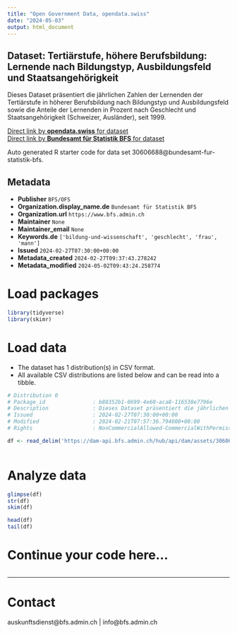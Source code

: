 ```yaml
---
title: "Open Government Data, opendata.swiss"
date: "2024-05-03"
output: html_document
---
```


## Dataset: Tertiärstufe, höhere Berufsbildung: Lernende nach Bildungstyp, Ausbildungsfeld und Staatsangehörigkeit

Dieses Dataset präsentiert die jährlichen Zahlen der Lernenden der Tertiärstufe in höherer Berufsbildung nach Bildungstyp und Ausbildungsfeld sowie die Anteile der Lernenden in Prozent nach Geschlecht und Staatsangehörigkeit (Schweizer, Ausländer), seit 1999.

[Direct link by **opendata.swiss** for dataset](https://opendata.swiss/de/dataset/tertiarstufe-hohere-berufsbildung-lernende-nach-bildungstyp-ausbildungsfeld-und-staatsangehorig3)<br>
[Direct link by **Bundesamt für Statistik BFS** for dataset](https://www.bfs.admin.ch/asset/de/ts-x-15.02.03.01)

Auto generated R starter code for data set 30606688@bundesamt-fur-statistik-bfs.

## Metadata

- **Publisher** `BFS/OFS`
- **Organization.display_name.de** `Bundesamt für Statistik BFS`
- **Organization.url** `https://www.bfs.admin.ch`
- **Maintainer** `None`
- **Maintainer_email** `None`
- **Keywords.de** `['bildung-und-wissenschaft', 'geschlecht', 'frau', 'mann']`
- **Issued** `2024-02-27T07:30:00+00:00`
- **Metadata_created** `2024-02-27T09:37:43.278242`
- **Metadata_modified** `2024-05-02T09:43:24.258774`


# Load packages

```r

library(tidyverse)
library(skimr)

```

# Load data

-   The dataset has 1 distribution(s) in CSV format.
-   All available CSV distributions are listed below and can be read into a tibble.

```r

# Distribution 0
# Package_id               : b88352b1-0699-4e60-aca8-116538e7796e
# Description              : Dieses Dataset präsentiert die jährlichen Zahlen der Lernenden der Tertiärstufe in höherer Berufsbildung nach Bildungstyp und Ausbildungsfeld sowie die Anteile der Lernenden in Prozent nach Geschlecht und Staatsangehörigkeit (Schweizer, Ausländer), seit 1999.
# Issued                   : 2024-02-27T07:30:00+00:00
# Modified                 : 2024-02-21T07:57:36.794000+00:00
# Rights                   : NonCommercialAllowed-CommercialWithPermission-ReferenceRequired

df <- read_delim('https://dam-api.bfs.admin.ch/hub/api/dam/assets/30606694/master')



```

# Analyze data

```r

glimpse(df)
str(df)
skim(df)

head(df)
tail(df)

```

# Continue your code here...

```r

```

------------------------------------------------------------------------

# Contact

auskunftsdienst@bfs.admin.ch | info@bfs.admin.ch
